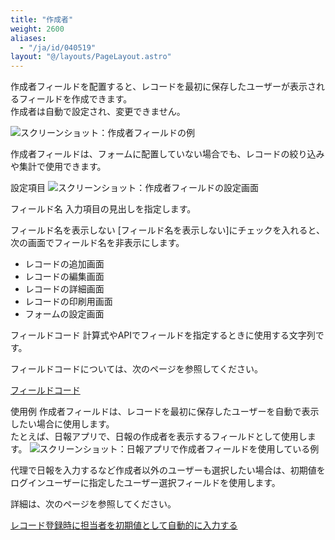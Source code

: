 ```yaml
---
title: "作成者"
weight: 2600
aliases:
  - "/ja/id/040519"
layout: "@/layouts/PageLayout.astro"
---
```




作成者フィールドを配置すると、レコードを最初に保存したユーザーが表示されるフィールドを作成できます。  
作成者は自動で設定され、変更できません。

<Img src="/k/kintone/img-ja/created_by_01.png" alt="スクリーンショット：作成者フィールドの例" />

<Note>


作成者フィールドは、フォームに配置していない場合でも、レコードの絞り込みや集計で使用できます。


</Note>

<Heading id="form_parts_created_by_20">設定項目</Heading>
<Img src="/k/kintone/img-ja/created_by_03.png" alt="スクリーンショット：作成者フィールドの設定画面" />

<Heading level={3} id="form_parts_created_by_2010">フィールド名</Heading>
入力項目の見出しを指定します。

<Heading level={3} id="form_parts_created_by_2020">フィールド名を表示しない</Heading>
[フィールド名を表示しない]にチェックを入れると、次の画面でフィールド名を非表示にします。

* レコードの追加画面
* レコードの編集画面
* レコードの詳細画面
* レコードの印刷用画面
* フォームの設定画面

<Heading level={3} id="form_parts_created_by_2030">フィールドコード</Heading>
計算式やAPIでフィールドを指定するときに使用する文字列です。

<Note>


フィールドコードについては、次のページを参照してください。  

[フィールドコード](/k/ja/id/040504.html)


</Note>

<Heading id="form_parts_created_by_10">使用例</Heading>
作成者フィールドは、レコードを最初に保存したユーザーを自動で表示したい場合に使用します。  
たとえば、日報アプリで、日報の作成者を表示するフィールドとして使用します。
<Img src="/k/kintone/img-ja/created_by_02.png" alt="スクリーンショット：日報アプリで作成者フィールドを使用している例" />

<Note>


代理で日報を入力するなど作成者以外のユーザーも選択したい場合は、初期値をログインユーザーに指定したユーザー選択フィールドを使用します。  

詳細は、次のページを参照してください。  

[レコード登録時に担当者を初期値として自動的に入力する](/k/ja/id/040746.html)


</Note>

